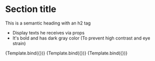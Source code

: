 
<Meta title="Gift list section/SectionTitle" component="SectionTitle" />


# Section title

This is a semantic heading with an h2 tag

- Display texts he receives via props
- It's bold and has dark gray color (To prevent high contrast and eye strain)

<Canvas>
  <Story name="default" args={{ text: "We give meaning to this times" }}>
    {Template.bind({})}
  </Story>
</Canvas>

<Canvas>
  <Story name="short" args={{ text: "Your welcome" }}>
    {Template.bind({})}
  </Story>
</Canvas>

<Canvas>
  <Story
    name="long"
    args={{ text: "This are the very best gifts of the entire world" }}
  >
    {Template.bind({})}
  </Story>
</Canvas>
